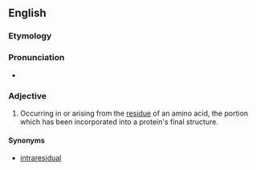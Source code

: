 ==English==

===Etymology===

{{prefix|intra|residue}}

===Pronunciation===

* {{a|US}} {{IPA|ɪntɹəˈɹɛzɪdu}}

===Adjective===
{{en-adj|-}}

# {{context|biochemistry|spectroscopy}} Occurring in or arising from the [[residue]] of an amino acid, the portion which has been incorporated into a protein's final structure.

====Synonyms====
* [[intraresidual]]